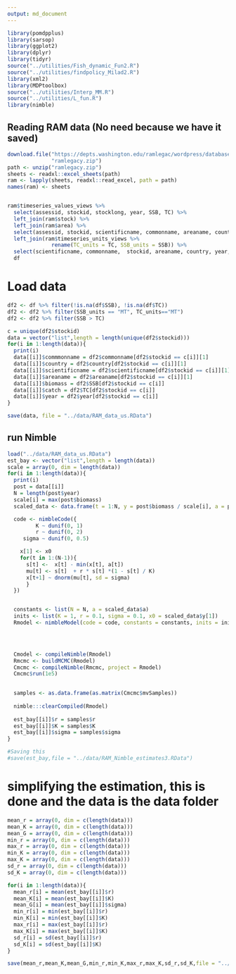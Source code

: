 ```yaml
---
output: md_document
---
```


```r
library(pomdpplus)
library(sarsop)
library(ggplot2)
library(dplyr)
library(tidyr)
source("../utilities/Fish_dynamic_Fun2.R")
source("../utilities/findpolicy_Milad2.R")
library(xml2)
library(MDPtoolbox)
source("../utilities/Interp_MM.R")
source("../utilities/L_fun.R")
library(nimble)
```

## Reading RAM data (No need because we have it saved)
```r
download.file("https://depts.washington.edu/ramlegac/wordpress/databaseVersions/RLSADB_v3.0_(assessment_data_only)_excel.zip",
              "ramlegacy.zip")
path <- unzip("ramlegacy.zip")
sheets <- readxl::excel_sheets(path)
ram <- lapply(sheets, readxl::read_excel, path = path)
names(ram) <- sheets


ram$timeseries_values_views %>%
  select(assessid, stockid, stocklong, year, SSB, TC) %>%
  left_join(ram$stock) %>%
  left_join(ram$area) %>%
  select(assessid, stockid, scientificname, commonname, areaname, country, year, SSB, TC) %>%
  left_join(ram$timeseries_units_views %>%
              rename(TC_units = TC, SSB_units = SSB)) %>%
  select(scientificname, commonname,  stockid, areaname, country, year, SSB, TC, SSB_units, TC_units) ->
  df
```

# Load data

```r
df2 <- df %>% filter(!is.na(df$SSB), !is.na(df$TC))
df2 <- df2 %>% filter(SSB_units == "MT", TC_units=="MT")
df2 <- df2 %>% filter(SSB > TC)

c = unique(df2$stockid)
data = vector("list",length = length(unique(df2$stockid)))
for(i in 1:length(data)){
  print(i)
  data[[i]]$commmonname = df2$commonname[df2$stockid == c[i]][1]
  data[[i]]$country = df2$country[df2$stockid == c[i]][1]
  data[[i]]$scientificname = df2$scientificname[df2$stockid == c[i]][1]
  data[[i]]$areaname = df2$areaname[df2$stockid == c[i]][1]
  data[[i]]$biomass = df2$SSB[df2$stockid == c[i]]
  data[[i]]$catch = df2$TC[df2$stockid == c[i]]
  data[[i]]$year = df2$year[df2$stockid == c[i]]
}

save(data, file = "../data/RAM_data_us.RData")


```


## run Nimble

```r
load("../data/RAM_data_us.RData")
est_bay <- vector("list",length = length(data))
scale = array(0, dim = length(data))
for(i in 1:length(data)){
  print(i)
  post = data[[i]]
  N = length(post$year)
  scale[i] = max(post$biomass)
  scaled_data <- data.frame(t = 1:N, y = post$biomass / scale[i], a = post$catch / scale[i])

  code <- nimbleCode({
         K ~ dunif(0, 1)
         r ~ dunif(0, 2)
     sigma ~ dunif(0, 0.5)

    x[1] <- x0
    for(t in 1:(N-1)){
      s[t] <-  x[t] - min(x[t], a[t])
      mu[t] <- s[t]  + r * s[t] *(1 - s[t] / K)
      x[t+1] ~ dnorm(mu[t], sd = sigma)
      }
  })


  constants <- list(N = N, a = scaled_data$a)
  inits <- list(K = 1, r = 0.1, sigma = 0.1, x0 = scaled_data$y[1])
  Rmodel <- nimbleModel(code = code, constants = constants, inits = inits, data = data.frame(x = scaled_data$y[1:N]))


 

  Cmodel <- compileNimble(Rmodel)
  Rmcmc <- buildMCMC(Rmodel)
  Cmcmc <- compileNimble(Rmcmc, project = Rmodel)
  Cmcmc$run(1e5)

  
  samples <- as.data.frame(as.matrix(Cmcmc$mvSamples))
  
  nimble:::clearCompiled(Rmodel)
  
  est_bay[[i]]$r = samples$r
  est_bay[[i]]$K = samples$K
  est_bay[[i]]$sigma = samples$sigma
}

#Saving this
#save(est_bay,file = "../data/RAM_Nimble_estimates3.RData")

```

# simplifying the estimation, this is done and the data is the data folder
```r


mean_r = array(0, dim = c(length(data)))
mean_K = array(0, dim = c(length(data)))
mean_G = array(0, dim = c(length(data)))
min_r = array(0, dim = c(length(data)))
max_r = array(0, dim = c(length(data)))
min_K = array(0, dim = c(length(data)))
max_K = array(0, dim = c(length(data)))
sd_r = array(0, dim = c(length(data)))
sd_K = array(0, dim = c(length(data)))

for(i in 1:length(data)){
  mean_r[i] = mean(est_bay[[i]]$r)
  mean_K[i] = mean(est_bay[[i]]$K)
  mean_G[i] = mean(est_bay[[i]]$sigma)
  min_r[i] = min(est_bay[[i]]$r)
  min_K[i] = min(est_bay[[i]]$K)
  max_r[i] = max(est_bay[[i]]$r)
  max_K[i] = max(est_bay[[i]]$K)
  sd_r[i] = sd(est_bay[[i]]$r)
  sd_K[i] = sd(est_bay[[i]]$K)
}

save(mean_r,mean_K,mean_G,min_r,min_K,max_r,max_K,sd_r,sd_K,file = "../data/RAM_files3.RData")
```

